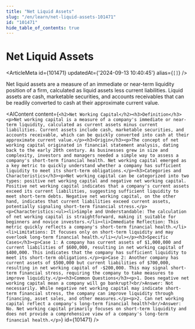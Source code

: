```yaml
---
title: "Net Liquid Assets"
slug: "/en/learn/net-liquid-assets-101471"
id: "101471"
hide_table_of_contents: true
---
```



# Net Liquid Assets

<ArticleMeta id={101471} updatedAt={'2024-09-13 10:40:45'} alias={`[]`} />
<div className='border-solid border-b border-t-0 my-4 border-[var(--ifm-color-gray-300)]' />

Net liquid assets are a measure of an immediate or near-term liquidity position of a firm, calculated as liquid assets less current liabilities. Liquid assets are cash, marketable securities, and accounts receivables that can be readily converted to cash at their approximate current value.

<AIContent content={`<h2>Net Working Capital</h2><h3>Definition</h3><p>Net working capital is a measure of a company's immediate or near-term liquidity, calculated as current assets minus current liabilities. Current assets include cash, marketable securities, and accounts receivable, which can be quickly converted into cash at their approximate current value.</p><h3>Origin</h3><p>The concept of net working capital originated in financial statement analysis, dating back to the early 20th century. As businesses grew in size and complexity, investors and managers needed a simple way to assess a company's short-term financial health. Net working capital emerged as a key metric to quickly understand whether a company has sufficient liquidity to meet its short-term obligations.</p><h3>Categories and Characteristics</h3><p>Net working capital can be categorized into two types: positive net working capital and negative net working capital. Positive net working capital indicates that a company's current assets exceed its current liabilities, suggesting sufficient liquidity to meet short-term debts. Negative net working capital, on the other hand, indicates that current liabilities exceed current assets, potentially signaling short-term financial stress.</p><p>Characteristics:<ul><li>Simple and Understandable: The calculation of net working capital is straightforward, making it suitable for beginners and novice investors.</li><li>Immediate Reflection: This metric quickly reflects a company's short-term financial health.</li><li>Limitations: It focuses only on short-term liquidity and may overlook long-term financial health.</li></ul></p><h3>Specific Cases</h3><p>Case 1: A company has current assets of $1,000,000 and current liabilities of $600,000, resulting in net working capital of $400,000. This indicates that the company has sufficient liquidity to meet its short-term obligations.</p><p>Case 2: Another company has current assets of $500,000 but current liabilities of $700,000, resulting in net working capital of -$200,000. This may signal short-term financial stress, requiring the company to take measures to improve liquidity.</p><h3>Common Questions</h3><p>1. Does negative net working capital mean a company will go bankrupt?<br/>Answer: Not necessarily. While negative net working capital may indicate short-term financial stress, the company can improve liquidity through financing, asset sales, and other measures.</p><p>2. Can net working capital reflect a company's long-term financial health?<br/>Answer: No. Net working capital primarily focuses on short-term liquidity and does not provide a comprehensive view of a company's long-term financial health.</p>`} id={101471} />
